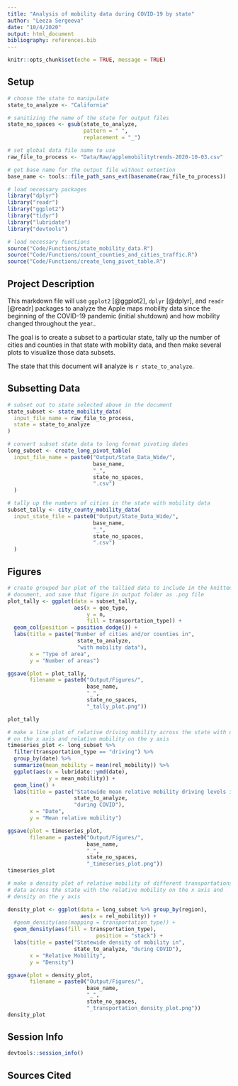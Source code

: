 ```yaml
---
title: "Analysis of mobility data during COVID-19 by state"
author: "Leeza Sergeeva"
date: "10/4/2020"
output: html_document
bibliography: references.bib
---
```


```r
knitr::opts_chunk$set(echo = TRUE, message = TRUE)
```

## Setup

```r
# choose the state to manipulate
state_to_analyze <- "California"

# sanitizing the name of the state for output files
state_no_spaces <- gsub(state_to_analyze,
                        pattern = " ",
                        replacement = "_")

# set global data file name to use
raw_file_to_process <- "Data/Raw/applemobilitytrends-2020-10-03.csv"

# get base name for the output file without extention
base_name <- tools::file_path_sans_ext(basename(raw_file_to_process))

```

```r
# load necessary packages
library("dplyr")
library("readr")
library("ggplot2")
library("tidyr")
library("lubridate")
library("devtools")

# load necessary functions
source("Code/Functions/state_mobility_data.R")
source("Code/Functions/count_counties_and_cities_traffic.R")
source("Code/Functions/create_long_pivot_table.R")
```

## Project Description

This markdown file will use `ggplot2` [@ggplot2], `dplyr` [@dplyr], and `readr` [@readr] packages to analyze the Apple maps mobility data since the beginning of the COVID-19 pandemic (initial shutdown) and how mobility changed throughout the year..

The goal is to create a subset to a particular state, tally up the number of cities and counties in that state with mobility data, and then make several plots to visualize those data subsets.

The state that this document will analyze is `r state_to_analyze`.

## Subsetting Data

```r
# subset out to state selected above in the document
state_subset <- state_mobility_data(
  input_file_name = raw_file_to_process,
  state = state_to_analyze
)
```

```r
# convert subset state data to long format pivoting dates
long_subset <- create_long_pivot_table(
  input_file_name = paste0("Output/State_Data_Wide/",
                           base_name,
                           "_",
                           state_no_spaces,
                           ".csv")
  )
```
```r
# tally up the numbers of cities in the state with mobility data
subset_tally <- city_county_mobility_data(
  input_state_file = paste0("Output/State_Data_Wide/",
                           base_name,
                           "_",
                           state_no_spaces,
                           ".csv")
  )
```

## Figures

```r
# create grouped bar plot of the tallied data to include in the knitted
# document, and save that figure in output folder as .png file
plot_tally <- ggplot(data = subset_tally,
                     aes(x = geo_type,
                         y = n,
                         fill = transportation_type)) +
  geom_col(position = position_dodge()) +
  labs(title = paste("Number of cities and/or counties in",
                      state_to_analyze,
                      "with mobility data"),
       x = "Type of area",
       y = "Number of areas")

ggsave(plot = plot_tally,
       filename = paste0("Output/Figures/",
                         base_name,
                         "_",
                         state_no_spaces,
                         "_tally_plot.png"))

plot_tally
```

```r
# make a line plot of relative driving mobility across the state with date
# on the x axis and relative mobility on the y axis
timeseries_plot <- long_subset %>%
  filter(transportation_type == "driving") %>%
  group_by(date) %>%
  summarize(mean_mobility = mean(rel_mobility)) %>%
  ggplot(aes(x = lubridate::ymd(date),
             y = mean_mobility)) +
  geom_line() +
  labs(title = paste("Statewide mean relative mobility driving levels in",
                     state_to_analyze,
                     "during COVID"),
       x = "Date",
       y = "Mean relative mobility")

ggsave(plot = timeseries_plot,
       filename = paste0("Output/Figures/",
                         base_name,
                         "_",
                         state_no_spaces,
                         "_timeseries_plot.png"))
timeseries_plot
```

```r
# make a density plot of relative mobility of different transportations types
# data across the state with the relative mobility on the x axis and
# density on the y axis

density_plot <- ggplot(data = long_subset %>% group_by(region),
                       aes(x = rel_mobility)) +
  #geom_density(aes(mapping = transportation_type)) +
  geom_density(aes(fill = transportation_type),
                            position = "stack") +
  labs(title = paste("Statewide density of mobility in",
                     state_to_analyze, "during COVID"),
       x = "Relative Mobility",
       y = "Density")

ggsave(plot = density_plot,
       filename = paste0("Output/Figures/",
                         base_name,
                         "_",
                         state_no_spaces,
                         "_transportation_density_plot.png"))
density_plot
```


## Session Info

```r
devtools::session_info()
```

## Sources Cited
